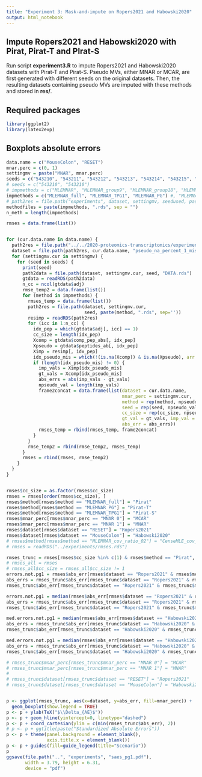 ```yaml
---
title: "Experiment 3: Mask-and-impute on Ropers2021 and Habowski2020"
output: html_notebook
---
```


## Impute Ropers2021 and Habowski2020 with Pirat, Pirat-T and PIrat-S

Run script **experiment3.R** to impute Ropers2021 and Habowski2020 datasets with Pirat-T and Pirat-S. Pseudo MVs, either MNAR or MCAR, are first generated with different seeds on the original datasets. Then, the resulting datasets containing pseudo MVs are imputed with these methods and stored in **res/**.

## Required packages

```r
library(ggplot2)
library(latex2exp)
```

## Boxplots absolute errors

```r
data.name = c("MouseColon", "RESET")
mnar.perc = c(0, 1)
settingmv = paste("MNAR", mnar.perc)
seeds = c("543210", "543211", "543212", "543213", "543214", "543215", "543216", "543217", "543218", "543219") 
# seeds = c("543210", "543210")
# impmethods = c("MLEMNAR", "MLEMNAR_group9", "MLEMNAR_group18", "MLEMNAR_group36", "MissForest")
impmethods = c("MLEMNAR_full", "MLEMNAR_TPG1", "MLEMNAR_PG") #, "MLEMNAR_PG_rna_sample", "ImpSeq")
# path2res = file.path("experiments", dataset, settingmv, seedused, paste(impmethod, ".rds", sep=''))
methodfiles = paste(impmethods, ".rds", sep = "")
n_meth = length(impmethods)

rmses = data.frame(list())


for (cur.data.name in data.name) {
  path2res = file.path("../../2020-proteomics-transcriptomics/experiments/")
  dataset = file.path(path2res, cur.data.name, "pseudo_na_percent_1_mis")
  for (settingmv.cur in settingmv) {
    for (seed in seeds) {
      print(seed)
      path2data = file.path(dataset, settingmv.cur, seed, "DATA.rds")
      gtdata = readRDS(path2data)
      n_cc = ncol(gtdata$adj)
      rmse_temp2 = data.frame(list())
      for (method in impmethods) {
        rmses_temp = data.frame(list())
        path2res = file.path(dataset, settingmv.cur,
                             seed, paste(method, ".rds", sep=''))
        resimp = readRDS(path2res)
        for (icc in 1:n_cc) {
          idx_pep = which(gtdata$adj[, icc] == 1)
          cc_size = length(idx_pep)
          Xcomp = gtdata$comp_pep_abs[, idx_pep]
          Xpseudo = gtdata$peptides_ab[, idx_pep]
          Ximp = resimp[, idx_pep]
          idx_pseudo_mis = which(!(is.na(Xcomp)) & is.na(Xpseudo), arr.ind = T)
          if (length(idx_pseudo_mis) != 0) {
            imp_vals = Ximp[idx_pseudo_mis]
            gt_vals = Xcomp[idx_pseudo_mis]
            abs_errs = abs(imp_vals - gt_vals)
            npseudo_val = length(imp_vals)
            frame2concat = data.frame(list(dataset = cur.data.name,
                                           mnar_perc = settingmv.cur,
                                           method = rep(method, npseudo_val),
                                           seed = rep(seed, npseudo_val),
                                           cc_size = rep(cc_size, npseudo_val), 
                                           gt_val = gt_vals, imp_val = imp_vals, 
                                           abs_err = abs_errs))
            rmses_temp = rbind(rmses_temp, frame2concat)
          }
        }
        rmse_temp2 = rbind(rmse_temp2, rmses_temp)
      }
      rmses = rbind(rmses, rmse_temp2)
    }
  }
}


rmses$cc_size = as.factor(rmses$cc_size)
rmses = rmses[order(rmses$cc_size), ]
rmses$method[rmses$method == "MLEMNAR_full"] = "Pirat"
rmses$method[rmses$method == "MLEMNAR_PG"] = "Pirat-T"
rmses$method[rmses$method == "MLEMNAR_TPG1"] = "Pirat-S"
rmses$mnar_perc[rmses$mnar_perc == "MNAR 0"] = "MCAR"
rmses$mnar_perc[rmses$mnar_perc == "MNAR 1"] = "MNAR"
rmses$dataset[rmses$dataset == "RESET"] = "Ropers2021"
rmses$dataset[rmses$dataset == "MouseColon"] = "Habowski2020"
# rmses$method[rmses$method == "MLEMNAR_cov_ratio_02"] = "CenseMLE_cov_ratio_02"
# rmses = readRDS("../experiments/rmses.rds")

rmses_trunc = rmses[rmses$cc_size %in% c(1) & rmses$method == "Pirat", ] # & rmses$method %in% c("Ours_MNAR", "Ours_MNAR_PG", "ImpSeq") , ] # & !(rmses$method %in% c("CenseMLE_cov_ratio_02")),]
# rmses_all = rmses
# rmses_all$cc_size = rmses_all$cc_size != 1
errors.not.pg1 = rmses$abs_err[rmses$dataset == "Ropers2021" & rmses$method == "Pirat" & rmses$cc_size != 1 & rmses$mnar_perc == "MCAR"]
abs_errs = rmses_trunc$abs_err[rmses_trunc$dataset == "Ropers2021" & rmses_trunc$method == "Pirat" & rmses_trunc$cc_size == 1 & rmses_trunc$mnar_perc == "MCAR"]
rmses_trunc$abs_err[rmses_trunc$dataset == "Ropers2021" & rmses_trunc$method == "Pirat" & rmses_trunc$cc_size == 1 & rmses_trunc$mnar_perc == "MCAR"] = abs_errs - median(errors.not.pg1)

errors.not.pg1 = median(rmses$abs_err[rmses$dataset == "Ropers2021" & rmses$method == "Pirat" & rmses$cc_size != 1 & rmses$mnar_perc == "MNAR"])
abs_errs = rmses_trunc$abs_err[rmses_trunc$dataset == "Ropers2021" & rmses_trunc$method == "Pirat" & rmses_trunc$cc_size == 1 & rmses_trunc$mnar_perc == "MNAR"]
rmses_trunc$abs_err[rmses_trunc$dataset == "Ropers2021" & rmses_trunc$method == "Pirat" & rmses_trunc$cc_size == 1 & rmses_trunc$mnar_perc == "MNAR"] = abs_errs - median(errors.not.pg1)

med.errors.not.pg1 = median(rmses$abs_err[rmses$dataset == "Habowski2020" & rmses$method == "Pirat" & rmses$cc_size != 1 & rmses$mnar_perc == "MCAR"])
abs_errs = rmses_trunc$abs_err[rmses_trunc$dataset == "Habowski2020" & rmses_trunc$method == "Pirat" & rmses_trunc$cc_size == 1 & rmses_trunc$mnar_perc == "MCAR"]
rmses_trunc$abs_err[rmses_trunc$dataset == "Habowski2020" & rmses_trunc$method == "Pirat" & rmses_trunc$cc_size == 1 & rmses_trunc$mnar_perc == "MCAR"] = abs_errs - med.errors.not.pg1

med.errors.not.pg1 = median(rmses$abs_err[rmses$dataset == "Habowski2020" & rmses$method == "Pirat" & rmses$cc_size != 1 & rmses$mnar_perc == "MNAR"])
abs_errs = rmses_trunc$abs_err[rmses_trunc$dataset == "Habowski2020" & rmses_trunc$method == "Pirat" & rmses_trunc$cc_size == 1 & rmses_trunc$mnar_perc == "MNAR"]
rmses_trunc$abs_err[rmses_trunc$dataset == "Habowski2020" & rmses_trunc$method == "Pirat" & rmses_trunc$cc_size == 1 & rmses_trunc$mnar_perc == "MNAR"] = abs_errs - med.errors.not.pg1

# rmses_trunc$mnar_perc[rmses_trunc$mnar_perc == "MNAR 0"] = "MCAR"
# rmses_trunc$mnar_perc[rmses_trunc$mnar_perc == "MNAR 1"] = "MNAR"
# 
# rmses_trunc$dataset[rmses_trunc$dataset == "RESET"] = "Ropers2021"
# rmses_trunc$dataset[rmses_trunc$dataset == "MouseColon"] = "Habowski2020"


p <- ggplot(rmses_trunc, aes(x=dataset, y=abs_err, fill=mnar_perc)) + 
  geom_boxplot(show.legend = TRUE)
p <- p + ylab(TeX("$\\Delta_{AE}$"))
p <- p + geom_hline(yintercept=0, linetype="dashed")
p <- p + coord_cartesian(ylim = c(min(rmses_trunc$abs_err), 2))
# p <- p + ggtitle(paste("Standardized Absolute Errors"))
p <- p + theme(panel.background = element_blank(),
               axis.title.x = element_blank())
p <- p + guides(fill=guide_legend(title="Scenario"))
p
ggsave(file.path("..", "experiments", "saes_pg1.pdf"),
       width = 3.79, height = 6.31,
       device = "pdf")
```




